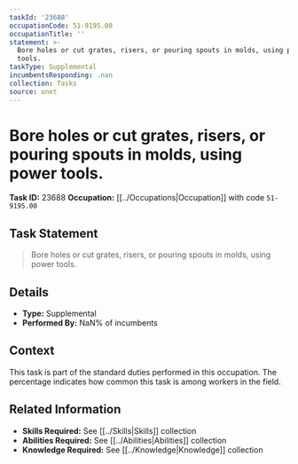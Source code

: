 ```yaml
---
taskId: '23688'
occupationCode: 51-9195.00
occupationTitle: ''
statement: >-
  Bore holes or cut grates, risers, or pouring spouts in molds, using power
  tools.
taskType: Supplemental
incumbentsResponding: .nan
collection: Tasks
source: onet
---
```

# Bore holes or cut grates, risers, or pouring spouts in molds, using power tools.

**Task ID:** 23688
**Occupation:** [[../Occupations|Occupation]] with code `51-9195.00`

## Task Statement

> Bore holes or cut grates, risers, or pouring spouts in molds, using power tools.

## Details

- **Type:** Supplemental
- **Performed By:** NaN% of incumbents

## Context

This task is part of the standard duties performed in this occupation. The percentage indicates how common this task is among workers in the field.

## Related Information

- **Skills Required:** See [[../Skills|Skills]] collection
- **Abilities Required:** See [[../Abilities|Abilities]] collection
- **Knowledge Required:** See [[../Knowledge|Knowledge]] collection
